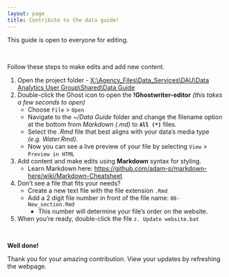 ---
layout: page
title: Contribute to the data guide!
---


This guide is open to everyone for editing.  

<br>

Follow these steps to make edits and add new content.
  
1. Open the project folder - [X:\\Agency_Files\\Data_Services\\DAU\\Data Analytics User Group\\Shared\\Data Guide](file:///X:/Agency_Files/Data_Services/DAU/Data%20Analytics%20User%20Group/Shared/Data Guide/)
1. Double-click the Ghost icon to open the __!Ghostwriter-editor__ _(this takes a few seconds to open)_
    - Choose `File` > `Open` 
    - Navigate to the _~/Data Guide_ folder and change the filename option at the bottom from _Markdown (.md)_ to __`All (*)`__ files.
    - Select the _.Rmd_ file that best aligns with your data's media type _(e.g. Water.Rmd)_.
    - Now you can see a live preview of your file by selecting `View` > `Preview in HTML`
1. Add content and make edits using __Markdown__ syntax for styling.
    - Learn Markdown here: [https://github.com/adam-p/markdown-here/wiki/Markdown-Cheatsheet](https://github.com/adam-p/markdown-here/wiki/Markdown-Cheatsheet)
1. Don't see a file that fits your needs? 
    - Create a new text file with the file extension `.Rmd`
    - Add a 2 digit file number in front of the file name: `08-New_section.Rmd`
        - This number will determine your file's order on the website.
1. When you're ready, double-click the file `z. Update website.bat`

<br>

__Well done!__ 

Thank you for your amazing contribution. <i class="fa fa-thumbs-o-up" aria-hidden="true"></i> View your updates by refreshing the webpage.
